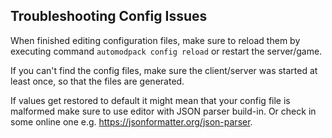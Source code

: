 ## Troubleshooting Config Issues
When finished editing configuration files, make sure to reload them by executing command `automodpack config reload` or restart the server/game.

If you can't find the config files, make sure the client/server was started at least once, so that the files are generated.

If values get restored to default it might mean that your config file is malformed make sure to use editor with JSON parser build-in. Or check in some online one e.g. https://jsonformatter.org/json-parser.
